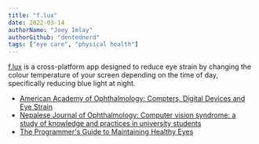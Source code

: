 ```yaml
---
title: "f.lux"
date: 2022-03-14
authorName: "Joey Imlay"
authorGithub: "dentednerd"
tags: ["eye care", "physical health"]
---
```


[f.lux](https://justgetflux.com/) is a cross-platform app designed to reduce eye strain by changing the colour temperature of your screen depending on the time of day, specifically reducing blue light at night.

<FurtherReading>

- [American Academy of Ophthalmology: Compters, Digital Devices and Eye Strain](https://www.aao.org/eye-health/tips-prevention/computer-usage)
- [Nepalese Journal of Ophthalmology: Computer vision syndrome: a study of knowledge and practices in university students](https://www.nepjol.info/index.php/NEPJOPH/article/view/8707)
- [The Programmer's Guide to Maintaining Healthy Eyes](https://betterprogramming.pub/the-programmers-guide-to-maintaining-healthy-eyes-9f7ba8900a63)

</FurtherReading>

